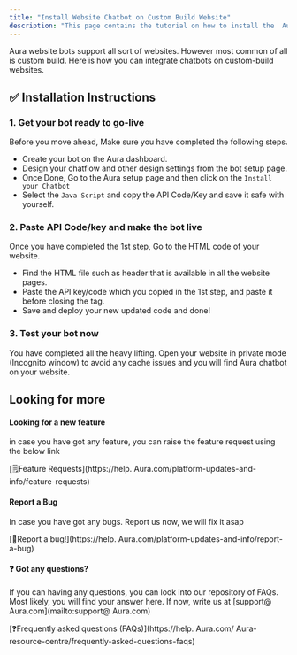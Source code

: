 ```yaml
---
title: "Install Website Chatbot on Custom Build Website"
description: "This page contains the tutorial on how to install the  Aura website bot on the custom-build website."
---
```


Aura website bots support all sort of websites. However most common of all is custom build. Here is how you can integrate chatbots on custom-build websites.

## **✅ Installation Instructions**

### **1. Get your bot ready to go-live**

Before you move ahead, Make sure you have completed the following steps.

- Create your bot on the  Aura dashboard.
- Design your chatflow and other design settings from the bot setup page.
- Once Done, Go to the  Aura setup page and then click on the `Install your Chatbot`
- Select the `Java Script` and copy the API Code/Key and save it safe with yourself.

### **2. Paste API Code/key and make the bot live**

Once you have completed the 1st step, Go to the HTML code of your website.

- Find the HTML file such as header that is available in all the website pages.
- Paste the API key/code which you copied in the 1st step, and paste it before closing the tag.
- Save and deploy your new updated code and done\!

### **3. Test your bot now**

You have completed all the heavy lifting.  Open your website in private mode (Incognito window) to avoid any cache issues and you will find  Aura chatbot on your website.

## **Looking for more**

#### **Looking for a new feature**

in case you have got any feature, you can raise the feature request using the below link

[🗒️Feature Requests](https://help. Aura.com/platform-updates-and-info/feature-requests)

#### **Report a Bug**

In case you have got any bugs. Report us now, we will fix it asap

[🐞Report a bug\!](https://help. Aura.com/platform-updates-and-info/report-a-bug)

#### **❓ Got any questions?**

If you can having any questions, you can look into our repository of FAQs. Most likely, you will find your answer here. If now, write us at [support@ Aura.com](mailto:support@ Aura.com)

[❓Frequently asked questions (FAQs)](https://help. Aura.com/ Aura-resource-centre/frequently-asked-questions-faqs)